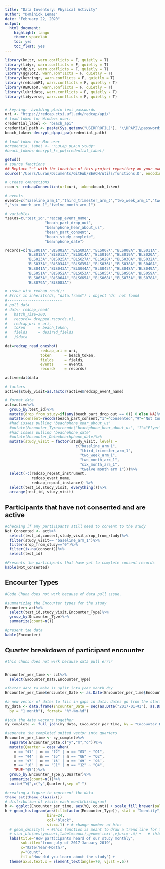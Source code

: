 ```yaml
---
title: "Data Inventory: Physical Activity"
author: "Dominick Lemas"
date: "February 22, 2020"
output:
  html_document:
    highlight: tango
    theme: spacelab
    toc: yes
    toc_float: yes
---
```


```r

library(knitr, warn.conflicts = F, quietly = T)
library(tidyr, warn.conflicts = F, quietly = T)
library(dplyr, warn.conflicts = F, quietly = T)
library(ggplot2, warn.conflicts = F, quietly = T)
library(keyringr, warn.conflicts = F, quietly = T)
library(redcapAPI, warn.conflicts = F, quietly = T)
library(REDCapR, warn.conflicts = F, quietly = T)
library(lubridate, warn.conflicts = F, quietly = T)
library(tidyverse, warn.conflicts = F, quietly = T)


# keyringr: Avoiding plain text passwords
uri <- "https://redcap.ctsi.ufl.edu/redcap/api/"
# load token for Windows user:
credential_label <- "beach_api"
credential_path <- paste(Sys.getenv("USERPROFILE"), '\\DPAPI\\passwords\\', Sys.info()["nodename"], '\\', credential_label, '.txt', sep="")
beach_token<-decrypt_dpapi_pw(credential_path)

# load token for Mac user
#credential_label <- "REDCap_BEACH_Study"
#beach_token<-decrypt_kc_pw(credential_label)

getwd()
# source functions
## Replace "~" with the location of this project repository on your own computer (e.g., on Xinsong's computer, the location is "/Users/xinsongdu/mnt/projects").
source('/Users/Luran/Documents/GitHub/BEACH/utils/functions.R', encoding = 'UTF-8')

```

```r

# Create connections
rcon <- redcapConnection(url=uri, token=beach_token)

# events
events=c("baseline_arm_1","third_trimester_arm_1","two_week_arm_1","two_month_arm_1
","six_month_arm_1","twelve_month_arm_1")

# variables
fields=c("test_id","redcap_event_name",
                  "beach_part_drop_out",
                  "beachphone_hear_about_us",
                  "beach_part_consent",
                  "beach_study_complete",
                  "beachphone_date")

records=c("BLS001A","BLS002A","BLS003A","BLS007A","BLS008A","BLS011A",
          "BLS012A","BLS013A","BLS014A","BLS016A","BLS019A","BLS020A",
          "BLS023A","BLS025A","BLS027A","BLS028A","BLS030A","BLS032A",
          "BLS033A","BLS034A","BLS035A","BLS036A","BLS038A","BLS040A",
          "BLS041A","BLS043A","BLS044A","BLS045A","BLS048A","BLS049A",
          "BLS051A","BLS052A","BLS053A","BLS055A","BLS056A","BLS059A",
          "BLS063A","BLS064A","BLS065A","BLS068A","BLS073A","BLS078A",
          "BLS079A","BLS083A")

# Issue with redcap_read(): 
# Error in inherits(ds, "data.frame") : object 'ds' not found
#-------------------------
# pull data
# dat<- redcap_read(
#   batch_size=300,
#   records= dropped.records.v1,
#   redcap_uri = uri, 
#   token      = beach_token, 
#   fields     = desired_fields
#   )$data

dat=redcap_read_oneshot(
                redcap_uri = uri, 
                token      = beach_token,
                fields     = fields,
                events     = events,
                records    = records)

active=dat$data

# factors
active$study_visit=as.factor(active$redcap_event_name)


```


```r
# format data
act=active%>%
  group_by(test_id)%>%
  mutate(drop_from_study=if(any(beach_part_drop_out == 0)) 0 else NA)%>%
  mutate(consent=recode(beach_part_consent,"1"="Consented","0"="Not Consented","NA"="Not Conseted"))%>%
  #had issues pulling "beachphone_hear_about_us"
  #mutate(Encounter_Type=recode("beachphone_hear_about_us", "1"="Flyer", "2"="Radio", "3"="Social Media", "4"="Newspaper", "5"="word-of-mouth", "6"="other"))%>%
  #had issues pulling "beachphone_date"
  #mutate(Encounter_Date=beachphone_date)%>%
  mutate(study_visit = factor(study_visit, levels = 
                                c("baseline_arm_1",
                                  "third_trimester_arm_1",
                                  "two_week_arm_1",
                                  "two_month_arm_1",
                                  "six_month_arm_1",
                                  "twelve_month_arm_1")))%>%
  select(-c(redcap_repeat_instrument,
            redcap_event_name,
            redcap_repeat_instance)) %>%
  select(test_id,study_visit, everything())%>%
  arrange(test_id, study_visit)

```


## Participants that have not consented and are active
```r
#checking if any participants still need to consent to the study
Not_Consented <- act%>%
  select(test_id,consent,study_visit,drop_from_study)%>%
  filter(study_visit== "baseline_arm_1")%>%
  filter(drop_from_study=="0")%>%
  filter(is.na(consent))%>%
  select(test_id)

#Presents the participants that have yet to complete consent records
kable(Not_Consented)
```

## Encounter Types
```r

#Code Chunk does not work because of data pull issue.

#summarizing the Encounter types for the study
Encounter<-act%>%
  select(test_id,study_visit,Encounter_Type)%>%
  group_by(Encounter_Type)%>%
  summarize(count=n())

#present the data 
kable(Encounter)
```


## Quarter breakdown of participant encounter
```r
#this chunk does not work because data pull error


Encounter_per_time <- act%>%
  select(Encounter_Date,Encounter_Type)

#factor date to make it split into year month day
Encounter_per_time$encounter_Date <- as.Date(Encounter_per_time$Encounter_Date, format= "%Y-%m-%d")

#a new vector of dates to fill in gaps in data. dates go from the start to the end/current time of the study
my_data <- data.frame(Encounter_Date = seq(as.Date("2017-01-01"), as.Date("2019-12-31"), 
  by = "1 month"), format= "%Y-%m-%d")

#join the date vectors together 
my_complete <- full_join(my_data, Encounter_per_time, by = "Encounter_Date")

#seperate the completed united vector into quarters
Encounter_per_time <- my_complete%>%
  separate(Encounter_Date,c("y","m","d"))%>%
  mutate(Quarter = case_when(
    m == "01" | m == "02" | m == "03" ~ "Q1",
    m == "04" | m == "05" | m == "06" ~ "Q2",
    m == "07" | m == "08" | m == "09" ~ "Q3",
    m == "10" | m == "11" | m == "12" ~ "Q4",
    TRUE~"Q5"))%>%
  group_by(Encounter_Type,y,Quarter)%>%
  summarize(count=n())%>%
  unite("YQ",c("y",Quarter),sep ="-")

#creating a figure to represent the data
theme_set(theme_classic())
# distribution of visits each month(histogram)
h <- ggplot(Encounter_per_time, aes(YQ, count)) + scale_fill_brewer(palette = "Spectral")
h + geom_histogram(aes(fill=factor(Encounter_Type)), stat = "Identity",
                   bins=24,
                   col="black", 
                   size=.1) + # change number of bins
  # geom_density() + #this function is meant to draw a trend line for the graph
  # stat_bin(aes(y=count,label=count),geom="text",vjust=-.5) +   # this will display the total count of each bin
  labs(title="How participants heard of our study monthly", 
       subtitle="from july of 2017-January 2019",
       x="Date(Year-Month)",
       y="Count",
       fill="How did you learn about the study") +
  theme(axis.text.x = element_text(angle=70, vjust =.6))
```



